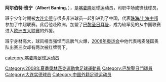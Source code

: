 {{noteTA
|G1=Football
|G2=uefa
}}

{{Infobox Football biography
| playername= 阿尔伯特·班宁<BR>Albert Baning
| fullname = 阿尔伯特·班宁
| englishfullname = Albert Baning
| image = 
| dateofbirth = {{birth date and age|1985|3|19}}
| cityofbirth = [[杜阿拉|杜阿拉]]
| countryofbirth ={{flagicon|Cameroon}}[[喀麦隆|喀麦隆]]
| height = {{height|m=1.93}}
| currentclub  ={{flagicon|FRA}} [[斯特拉斯堡足球俱乐部|斯特拉斯堡]]
| clubnumber = 12
| position = 中场
| youthyears = 
| youthclubs = 
| years = 2002-2005年<br>2003-2005年<br>2006年<br>2006-<br />2007-2008年<br/>2008-2009<br/>2010-
| clubs ={{flagicon|CHN}} [[大连实德|大连实德]]<br>→{{flagicon|CHN}} [[上海联城足球俱乐部|珠海/上海中邦]](''租借'')<br>{{flagicon|Switzerland|size=18px}} [[阿勞足球俱樂部|阿劳]]<br>{{flagicon|FRA}} [[巴黎圣日耳曼足球俱乐部|巴黎圣日耳曼]]<br>→{{flagicon|FRA}} [[色当足球俱乐部|色当]]''(租借)''<br/>→{{flagicon|FRA}} [[格勒诺布尔足球俱乐部|格勒诺布尔]]''(租借)''<br/>→{{flagicon|FRA}} [[斯特拉斯堡足球俱乐部|斯特拉斯堡]]''(租借)''
| caps(goals) = <br><br>17 (3)<br>1 (0)<br />32 (0)<br/>19 (1)
| nationalyears = 
| nationalteam = {{flagicon|Cameroon}} 喀麦隆U-23
| nationalcaps(goals) = 3(0)
}}
'''阿尔伯特·班宁'''（'''Albert Baning'''，{{bd|1985年|3月19日|catidx=Baning, Albert}}），是[[喀麦隆|喀麦隆]]足球运动员，司职中场或锋线球员。

班宁少年时期被[[大连实德|大连实德]]与很多非洲球员一起引进到了中国，代表[[上海联城足球俱乐部|珠海/上海中邦]]参加了中超联赛。此后他赴欧洲，加盟了[[巴黎圣日耳曼足球俱乐部|巴黎圣日耳曼]]，成为较罕见的从中国联赛进入[[欧洲五大联赛|欧洲五大联赛]]的外援。

班宁身材高大，球风相当强悍而且脾气火爆，[[2008年夏季奥林匹克运动会男子足球比赛|2008年奥运会]]中他代表喀麦隆国奥队出赛三次却有两次被红牌罚下。

{{2008年奥运会男子足球喀麦隆参赛名单}}

{{DEFAULTSORT:Baning, Albert}}
[[category:喀麦隆足球运动员|category:喀麦隆足球运动员]]
[[Category:2008年夏季奧林匹克運動會足球運動員|Category:2008年夏季奧林匹克運動會足球運動員]]
[[Category:巴黎聖日門球員|Category:巴黎聖日門球員]]
[[Category:大连实德球员|Category:大连实德球员]]
[[Category:中国外籍足球运动员|Category:中国外籍足球运动员]]